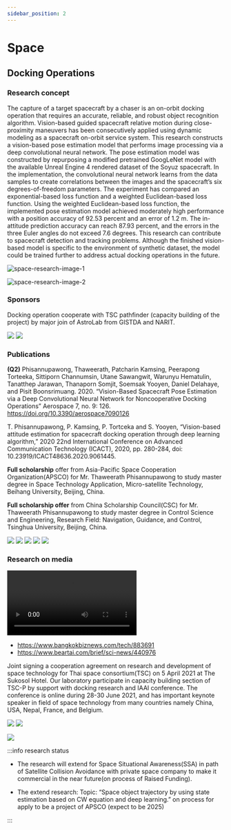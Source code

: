 ```yaml
---
sidebar_position: 2 
---
```



# Space

## Docking Operations 

### Research concept

The capture of a target spacecraft by a chaser is an on-orbit docking operation that requires an accurate, reliable, and robust object recognition algorithm. Vision-based guided spacecraft relative motion during close-proximity maneuvers has been consecutively applied using dynamic modeling as a spacecraft on-orbit service system. This research constructs a vision-based pose estimation model that performs image processing via a deep convolutional neural network. The pose estimation model was constructed by repurposing a modified pretrained GoogLeNet model with the available Unreal Engine 4 rendered dataset of the Soyuz spacecraft. 
In the implementation, the convolutional neural network learns from the data samples to create correlations between the images and the spacecraft’s six degrees-of-freedom parameters. The experiment has compared an exponential-based loss function and a weighted Euclidean-based loss function. Using the weighted Euclidean-based loss function, the implemented pose estimation model achieved moderately high performance with a position accuracy of 92.53 percent and an error of 1.2 m. The in-attitude prediction accuracy can reach 87.93 percent, and the errors in the three Euler angles do not exceed 7.6 degrees. This research can contribute to spacecraft detection and tracking problems. Although the finished vision-based model is specific to the environment of synthetic dataset, the model could be trained further to address actual docking operations in the future.

<div style={{textAlign: 'center'}}>

![space-research-image-1](/space/1.png)

</div>

![space-research-image-2](/space/2.gif)


### Sponsors

Docking operation cooperate with TSC pathfinder (capacity building of the project) by major join of AstroLab from GISTDA and NARIT.

<div style={{textAlign: 'center'}}>
  <Img src="space/3.png" style={{ width: '300px' }} />
  <Img src="space/4.jpg" style={{ width: '300px' }} />
</div>


### Publications

**(Q2)** Phisannupawong, Thaweerath, Patcharin Kamsing, Peerapong Torteeka, Sittiporn Channumsin, Utane Sawangwit, Warunyu Hematulin, Tanatthep Jarawan, Thanaporn Somjit, Soemsak Yooyen, Daniel Delahaye, and Pisit Boonsrimuang. 2020. “Vision-Based Spacecraft Pose Estimation via a Deep Convolutional Neural Network for Noncooperative Docking Operations” Aerospace 7, no. 9: 126. https://doi.org/10.3390/aerospace7090126

T. Phisannupawong, P. Kamsing, P. Tortceka and S. Yooyen, “Vision-based attitude estimation for spacecraft docking operation through deep learning algorithm,” 2020 22nd International Conference on Advanced Communication Technology (ICACT), 2020, pp. 280-284, doi: 10.23919/ICACT48636.2020.9061445.

**Full scholarship** offer from Asia-Pacific Space Cooperation Organization(APSCO) for Mr. Thaweerath Phisannupawong to study master degree in Space Technology Application, Micro-satellite Technology, Beihang University, Beijing, China.

**Full scholarship offer** from China Scholarship Council(CSC) for Mr. Thaweerath Phisannupawong to study master degree in Control Science and Engineering, Research Field: Navigation, Guidance, and Control, Tsinghua University, Beijing, China.

<div style={{textAlign: 'center'}}>
  <Img src="space/5.png" style={{ width: '120px', marginRight: '10px' }} />
  <Img src="space/6.jpg" style={{ width: '120px', marginRight: '10px' }} />
  <Img src="space/7.jpg" style={{ width: '120px', marginRight: '10px' }} />
  <Img src="space/8.png" style={{ width: '120px', marginRight: '10px' }} />
  <Img src="space/9.jpg" style={{ width: '120px', marginRight: '10px' }} />
</div>


### Research on media

![](/space/Media.mp4)

- https://www.bangkokbiznews.com/tech/883691
- https://www.beartai.com/brief/sci-news/440976

Joint signing a cooperation agreement on research and development of space technology for Thai space consortium(TSC) on 5 April 2021 at The Sukosol Hotel. Our laboratory participate in capacity building section of TSC-P by support with docking research and IAAI conference. The conference is online during 28-30 June 2021, and has important keynote speaker in field of space technology from many countries namely China, USA, Nepal, France, and Belgium.

<div style={{textAlign: 'center'}}>
  <Img src="space/10.jpg" style={{ width: '400px', marginRight: '10px' }} />
  <Img src="space/11.jpg" style={{ width: '400px', marginRight: '10px' }} />
</div>

![](/space/12.jpg)


:::info research status

- The research will extend for Space Situational Awareness(SSA) in path of Satellite Collision Avoidance with private space company to make it commercial in the near future(on process of Raised Funding).

- The extend research: Topic: “Space object trajectory by using state estimation based on CW equation and deep learning.” on process for apply to be a project of APSCO (expect to be 2025)

:::